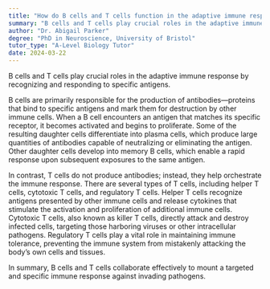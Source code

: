 ```yaml
---
title: "How do B cells and T cells function in the adaptive immune response?"
summary: "B cells and T cells play crucial roles in the adaptive immune response by identifying and reacting to specific antigens, enabling the body to target and eliminate pathogens effectively."
author: "Dr. Abigail Parker"
degree: "PhD in Neuroscience, University of Bristol"
tutor_type: "A-Level Biology Tutor"
date: 2024-03-22
---
```


B cells and T cells play crucial roles in the adaptive immune response by recognizing and responding to specific antigens.

B cells are primarily responsible for the production of antibodies—proteins that bind to specific antigens and mark them for destruction by other immune cells. When a B cell encounters an antigen that matches its specific receptor, it becomes activated and begins to proliferate. Some of the resulting daughter cells differentiate into plasma cells, which produce large quantities of antibodies capable of neutralizing or eliminating the antigen. Other daughter cells develop into memory B cells, which enable a rapid response upon subsequent exposures to the same antigen.

In contrast, T cells do not produce antibodies; instead, they help orchestrate the immune response. There are several types of T cells, including helper T cells, cytotoxic T cells, and regulatory T cells. Helper T cells recognize antigens presented by other immune cells and release cytokines that stimulate the activation and proliferation of additional immune cells. Cytotoxic T cells, also known as killer T cells, directly attack and destroy infected cells, targeting those harboring viruses or other intracellular pathogens. Regulatory T cells play a vital role in maintaining immune tolerance, preventing the immune system from mistakenly attacking the body’s own cells and tissues.

In summary, B cells and T cells collaborate effectively to mount a targeted and specific immune response against invading pathogens.
    